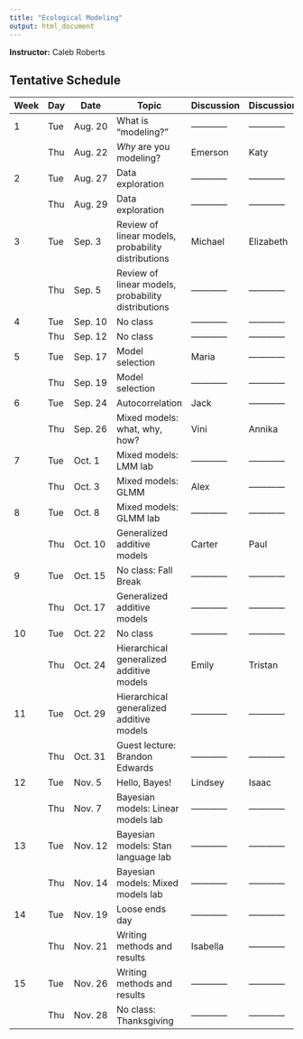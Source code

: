 ```yaml
---
title: "Ecological Modeling"
output: html_document
---
```


<!-- ## Syllabus -->

**Instructor:** Caleb Roberts

## Tentative Schedule

| Week | Day | Date     |   Topic                                                                        | Discussion | Discussion |
|------|-----|----------|--------------------------------------------------------------------------------|------------|------------|
| 1    | Tue | Aug. 20  |   What is "modeling?"                                                          |------------|------------|
|      | Thu | Aug. 22  |   *Why* are you modeling?                                                      | Emerson    | Katy       |
| 2    | Tue | Aug. 27  |   Data exploration                                                             |------------|------------|
|      | Thu | Aug. 29  |   Data exploration                                                             |------------|------------|
| 3    | Tue | Sep. 3   |   Review of linear models, probability distributions                           | Michael    | Elizabeth  |
|      | Thu | Sep. 5   |   Review of linear models, probability distributions                           |------------|------------|
| 4    | Tue | Sep. 10  |   No class                                                                     |------------|------------|
|      | Thu | Sep. 12  |   No class                                                                     |------------|------------|
| 5    | Tue | Sep. 17  |   Model selection                                                              | Maria      |------------|
|      | Thu | Sep. 19  |   Model selection                                                              |------------|------------|
| 6    | Tue | Sep. 24  |   Autocorrelation                                                              | Jack       |------------|
|      | Thu | Sep. 26  |   Mixed models: what, why, how?                                                | Vini       | Annika     |
| 7    | Tue | Oct. 1   |   Mixed models: LMM lab                                                        |------------|------------|
|      | Thu | Oct. 3   |   Mixed models: GLMM                                                           | Alex       |------------|
| 8    | Tue | Oct. 8   |   Mixed models: GLMM lab                                                       |------------|------------|
|      | Thu | Oct. 10  |   Generalized additive models                                                  | Carter     | Paul       |
| 9    | Tue | Oct. 15  |   No class: Fall Break                                                         |------------|------------|
|      | Thu | Oct. 17  |   Generalized additive models                                                  |------------|------------|
| 10   | Tue | Oct. 22  |   No class                                                                     |------------|------------|
|      | Thu | Oct. 24  |   Hierarchical generalized additive models                                     | Emily      | Tristan    |
| 11   | Tue | Oct. 29  |   Hierarchical generalized additive models                                     |------------|------------|
|      | Thu | Oct. 31  |   Guest lecture: Brandon Edwards                                               |------------|------------|
| 12   | Tue | Nov. 5   |   Hello, Bayes!                                                                | Lindsey    | Isaac      |
|      | Thu | Nov. 7   |   Bayesian models: Linear models lab                                           |------------|------------|
| 13   | Tue | Nov. 12  |   Bayesian models: Stan language lab                                           |------------|------------|
|      | Thu | Nov. 14  |   Bayesian models: Mixed models lab                                            |------------|------------|
| 14   | Tue | Nov. 19  |   Loose ends day                                                               |------------|------------|
|      | Thu | Nov. 21  |   Writing methods and results                                                  | Isabella   |------------|
| 15   | Tue | Nov. 26  |   Writing methods and results                                                  |------------|------------|
|      | Thu | Nov. 28  |   No class: Thanksgiving                                                       |------------|------------|


<!-- **Course Goals:** -->

<!-- Students will be able to: -->

<!--   * Design statistically sound data collection strategies to answer a given research questions. -->
<!--   * Choose among modern statistical tools and analyze data using R. -->
<!--   * Present results effectively using R for peer-reviewed papers. -->
<!--   * Advise colleagues about statistical analyses. -->

<!-- **Class Format:** -->

<!-- During the first few weeks, each student will briefly introduce their research question and data and we will go over basics of how to use R and interact with the course content on this website using R markdown files and GitHub. From then on, one selected topic will be covered during each class. First the instructor will briefly summarize the assigned reading (~15 min) and go over key concepts and analyses, R packages and how they should be used, how to differentiate among them, including time for questions and clarification. Then, a student will present an example of the topic (~15 min). This could be (1) going over an example presented in the text by walking through the procedure and details of the code that they think are important; or (2) applying these techniques to the student's own data and walking others through the analysis, and present on their results/challenges faced, etc. Each class concludes with a ~20-min discussion led by the student (who will come prepared with questions to facilitate discussion and will share novel/important/interesting functions and pieces of R code). Each student will lead 1 or 2 topics during the quarter. We will also have a mid-term and final presentation and discussion on student projects. Students will prepare their lesson content ahead of time by modifying the Rmarkdown webpage on this site. -->

<!-- **Final product:** -->

<!-- Each student will complete the results section to include in a paper to submit for publication or data collection plans for a research proposal. -->


<!-- ## Tentative Schedule -->

<!-- | Week | Day | Date     | Topic & Reading                                                                   | Summary   | Discussion | -->
<!-- |------|-----|----------|-----------------------------------------------------------------------------------|-----------|------------| -->
<!-- | 1    | Mon | Sept. 25 | [Intro to R & RStudio](01-A-R-intro.html)                                         | Tad & Jes |------------| -->
<!-- |      | Wed | Sept. 27 | Topic selection, [Intro to R markdown](01-B-Rmarkdown-intro.html) & class website | Tad & Jes |------------| -->
<!-- |      | Fri | Sept. 29 | [R workshop](01-C-R-workshop.html) (optional)                                     | Jes       |------------| -->
<!-- | 2    | Mon | Oct. 2   | [Intro to ggplot2 and tidyr](02-A-tidyr.html)                                     | Jes       |------------| -->
<!-- |      | Wed | Oct. 4   | [Intro to GitHub & git](02-B-git-intro.html)                                      | Jes       |------------| -->
<!-- |      | Fri | Oct. 6   | Each person introduces their questions & data                                     | Tad & Jes |------------| -->
<!-- | 3    | Mon | Oct. 9   | Topic 1. [Data exploration](03-A-data-exploration.html)                           | Tad       | Priscilla  | -->
<!-- |      | Wed | Oct. 11  | Topic 2. [Linear models](03-B-linear-models.html)                                 | Tad       | Sandra     | -->
<!-- |      | Fri | Oct. 13  | Topic 3. [Dealing with heterogeneity](03-C-heterogeneity.html)                    | Tad       | Anna       | -->
<!-- | 4    | Mon | Oct. 16  | Topic 4. [Mixed-effects models with nested data](04-A-mixed-models.html)          | Tad       | Beth       | -->
<!-- |      | Wed | Oct. 18  | Topic 5. [GLM with binary & proportional data](04-B-binary-data.html)             | Tad       | Meghan     | -->
<!-- |      | Fri | Oct. 20  | Topic 6. [GLM with zero-inflated data](04-C-zero-data.html)                       | Tad       | Nick       | -->
<!-- | 5    | Mon | Oct. 23  | Topic 7. [Bayesian linear models](05-A-Bayesian-linear-models.html)               | Jes       | Jamie      | -->
<!-- |      | Wed | Oct. 25  | Topic 8. [Bayesian inference with prior information](05-B-Bayesian-priors.html)   | Jes       | Nicole     | -->
<!-- |      | Fri | Oct. 27  | Topic 9. [Advanced Bayesian model example](05-C-Advanced-bayesian-example.html)   | Jes       | Lizzie     | -->
<!-- | 6    | Mon | Oct. 30  | Topic 10. [Unconstrained ordination](06-A-unconstrained-ordination.html)          | Tad       | Anna       | -->
<!-- |      | Wed | Nov. 1   | Topic 11. [Constrained ordination](06-B-constrained-ordination.html)              | Tad       | Jamie     | -->
<!-- |      | Fri | Nov. 3   | Topic 12. [Comparing multivariate data](06-C-matrix-comparison.html) (symmetric methods)| Jes       | Priscilla  | -->
<!-- | 7    | Mon | Nov. 6   | Mid-term project presentation & discussion                                        |           |            | -->
<!-- |      | Wed | Nov. 8   | Mid-term project presentation & discussion                                        |           |            | -->
<!-- |      | Fri | Nov. 10  | Mid-term project presentation & discussion                                        |           |            | -->
<!-- | 8    | Mon | Nov. 13  | Topic 13. [Visualization of spatial data](08-A-mapping.html)                    | Tad       | Tyler    | -->
<!-- |      | Wed | Nov. 15  | Topic 14. [Spatial regression](08-B-spatial-regression.html)  | Jes       | Marissa     | -->
<!-- |      | Fri | Nov. 17  | Topic 15. [Ordination approach to spatial analysis](08-C-spatial-ordination.html)                       | Jes       | Sandra      | -->
<!-- |RECESS|     |          | Thanksgiving                                                                      |           |            | -->
<!-- | 9    | Mon | Nov. 27  | Topic 16. Selected by class: [time-series analysis](09-A-time-series.html)        | Lizzie    |       | -->
<!-- |      | Wed | Nov. 29  | Topic 17. Selected by class: [network analysis](09-B-networks.html)               | Beth      | Nicole     | -->
<!-- |      | Fri | Dec. 1   | Topic 18. Selected by class: [occupancy models](09-C-occupancy-models.html)       | Nick      |            | -->
<!-- | 10   | Mon | Dec. 4   | Final project presentations                                                       |           |            | -->
<!-- |      | Wed | Dec. 6   | Final project presentations                                                       |           |            | -->
<!-- |      | Fri | Dec. 8   | Final project presentations                                                       |           |            | -->

<!-- Some possible additional topics: Cluster analysis, Series analysis, structural equation models, occupancy models, phylogenetic contrasts, rarefaction, null models for community analysis, multi-model inference and averaging -->

<!-- ## Before Class  -->

<!-- Before the first class please read through the [computer setup instructions](00-computer-setup.html) that walk you through how to set up your computer to run R and Rstudio. Even if you have these programs already installed, make sure to check that you are running the latest versions of R and RStudio (which the instructions will tell you how to do).  -->

<!-- Our course website runs from a repository on GitHub. You can view this repository [here](https://github.com/fukamilab/BIO202). Notice that the repository has 2 files for each lesson webpage (named 00-lesson-topic), one is an html file (.html) that is displayed as a webpage while the other is a R markdown (.Rmd) file that will allow us to write R code and explanatory text in the same file. The html file is created by R Studio from the R markdown file. The repository also has a folder called "data". This is where we will put data files used by our example code. Note that this repository can be downloaded by anyone on the internet. If you have data that you wish to use in class but do not wish to share with the entire WWW, you are welcome to email the data files to the rest of the class prior to your lesson. -->

<!-- During class you will be editing the course webpages to include R code for the lesson discussion that you lead. If you are familiar with git and have a GitHub account, you should fork the repository to your account so that you can make changes there. If that is gibberish to you- don't worry! You can either choose to edit the course webpages by downloading them and emailing any edits to Jes (see [computer setup instructions](00-computer-setup.html)) or you can choose to learn a little git and create you own GitHub account during an optional class session during the first week.  -->

<!-- ## References & Readings -->

<!-- ### Assigned Readings -->

<!-- All assigned readings can be obtained for free through Stanford library online resources.  -->

<!-- + Bivand, R. S., Pebesma, E., Gomez-Rubio, V. (2013), *Applied Spatial Data Analysis with R*, 2nd ed. Springer. [Stanford Full Text](https://link-springer-com.stanford.idm.oclc.org/book/10.1007%2F978-1-4614-7618-4) -->
<!-- + Borcard, D., Gillet, F. and Legendre, P. (2011), *Numerical Ecology with R.* Springer. [Stanford Full Text](https://link.springer.com/book/10.1007/978-1-4419-7976-6) -->
<!-- + Korner-Nievergelt et al. (2015), *Bayesian data analysis in ecology using linear models with R, BUGS, and Stan.* Elsevier. [Stanford Full Text](http://www.sciencedirect.com/science/book/9780128013700) -->
<!-- + Legendre, P. and Legendre, L. (2012), *Numerical Ecology*. Elsevier. [Stanford Full Text](http://www.sciencedirect.com/science/bookseries/01678892/24) -->
<!-- + Martin, T. G., Wintle, B. A., Rhodes, J. R., Kuhnert, P. M., Field, S. A., Low-Choy, S. J., Tyre, A. J. and Possingham, H. P. (2005), Zero tolerance ecology: improving ecological inference by modelling the source of zero observations. *Ecology Letters*, 8: 1235-1246. DOI:[10.1111/j.1461-0248.2005.00826.x](http://dx.doi.org/10.1111/j.1461-0248.2005.00826.x) -->
<!-- + Ramette, A. (2007), Multivariate analyses in microbial ecology. *FEMS Microbiology Ecology*, 62: 142-160. DOI: [10.1111/j.1574-6941.2007.00375.x](http:dx.doi.org/10.1111/j.1574-6941.2007.00375.x) -->
<!-- + Wickham, H. (2016), *ggplot2: Elegant Graphics for Data Analysis*. Springer. [Stanford Full Text](https://link-springer-com.stanford.idm.oclc.org/book/10.1007%2F978-3-319-24277-4) -->
<!-- + Zuur, A. F., Leno, E. N., Walker, N., Savliev, A. A. and Smith, G. M. (2009), *Mixed Effect Models and Extensions in Ecology with R.* Springer. [Stanford Full Text](https://link.springer.com/book/10.1007%2F978-0-387-87458-6) -->
<!-- + Zuur, A. F. (2010), A protocol for data exploration to avoid common statistical problems. *Methods in Ecology and Evolution*, 1: 3-14. DOI: [10.1111/j.2041-210X.2009.00001.x](http://dx.doi.org/10.1111/j.2041-210X.2009.00001.x) -->

<!-- ### Additional Suggested References -->

<!-- + Beale, C. M., Lennon, J. J., Yearsley, J. M., Brewer, M. J. and Elston, D. A. (2010), Regression analysis of spatial data. *Ecology Letters*, 13: 246-264. DOI:[10.1111/j.1461-0248.2009.01422.x](http://dx.doi.org/10.1111/j.1461-0248.2009.01422.x) -->
<!-- +Hawkins, B. A. (2012), Eight (and a half) deadly sins of spatial analysis. *Journal of Biogeography*, 39: 1-9. [DOI: 10.1111/j.1365-2699.2011.02637.x](http://dx.doi.org/10.1111/j.1365-2699.2011.02637.x) -->
<!-- + McElreath, R. (2016), *Statistical rethinking: a Bayesian course with examples in R and Stan*. CRC Press. *Available in the Science and Marine libraries* [Author's website](http://xcelab.net/rm/statistical-rethinking/) -->
<!-- + Venables, W. N., Smith, D. M. and the R Core Team. (2012), *An Introduction to R: Notes on R: A Programming Environment for Data Analysis and Graphics*. Version 2.15.1. [full text](https://cran.r-project.org/doc/manuals/r-release/R-intro.pdf) -->
<!-- + Wagner, H. H. and Fortin, M. J. (2005), Spatial analysis of landscapes: concepts and statistics. *Ecology*, 86: 1975–1987. DOI: [10.1890/04-0914](http://dx.doi.org/10.1890/04-0914) -->
<!-- + Zuur, A. F., Hilbe, J. M. and Ieno, E. N. (2013), *A beginner's guide to GLM and GLMM with R: a frequentist and Bayesian perspective for ecologists.* Highland Statistics Ltd. [Stanford Library Record](https://searchworks.stanford.edu/view/11749213)  -->
